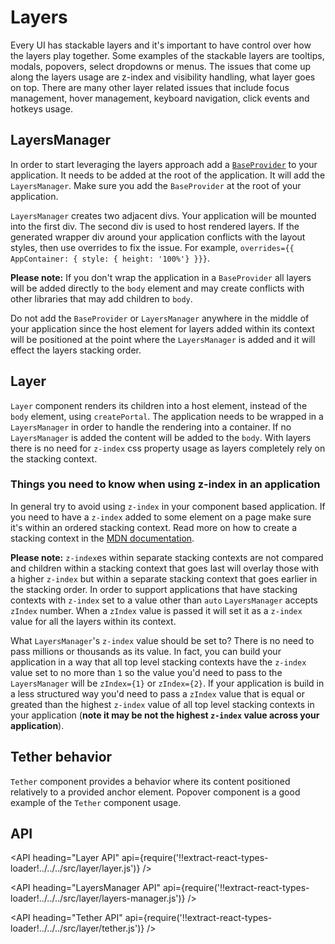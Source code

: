 <!--
Copyright (c) 2018-2020 Uber Technologies, Inc.

This source code is licensed under the MIT license found in the
LICENSE file in the root directory of this source tree.
-->





# Layers

Every UI has stackable layers and it's important to have control over how the layers
play together. Some examples of the stackable layers are tooltips, modals, popovers,
select dropdowns or menus. The issues that come up along the layers usage are z-index
and visibility handling, what layer goes on top. There are many other layer
related issues that include focus management, hover management, keyboard navigation,
click events and hotkeys usage.

## LayersManager

In order to start leveraging the layers approach add a
[`BaseProvider`](https://baseweb.design/components/base-provider/) to your application.
It needs to be added at the root of the application. It will add the `LayersManager`.
Make sure you add the `BaseProvider` at the root of your application.

`LayersManager` creates two adjacent divs. Your application will be mounted into
the first div. The second div is used to host rendered layers. If the generated wrapper div
around your application conflicts with the layout styles, then use overrides to fix the issue.
For example, `overrides={{ AppContainer: { style: { height: '100%'} }}}`.

**Please note:** If you don't wrap the application in a `BaseProvider` all layers will be added
directly to the `body` element and may create conflicts with other libraries that may add
children to `body`.

Do not add the `BaseProvider` or `LayersManager` anywhere in the middle of your
application since the host element for layers added within its context will be
positioned at the point where the `LayersManager` is added and it will effect the layers stacking order.

## Layer

`Layer` component renders its children into a host element, instead of the `body`
element, using `createPortal`. The application needs to be wrapped in a `LayersManager`
in order to handle the rendering into a container. If no `LayersManager` is added
the content will be added to the `body`. With layers there is no need for `z-index`
css property usage as layers completely rely on the stacking context.

<Example title="Layer basic usage" path="layer/basic.js">
  <LayerBasic />
</Example>

### Things you need to know when using z-index in an application

In general try to avoid using `z-index` in your component based application. If you need
to have a `z-index` added to some element on a page make sure it's within an ordered
stacking context. Read more on how to create a stacking context in the
[MDN documentation](https://developer.mozilla.org/en-US/docs/Web/CSS/CSS_Positioning/Understanding_z_index/The_stacking_context).

**Please note:** `z-index`es within separate stacking contexts are not
compared and children within a stacking context that goes last will overlay those
with a higher `z-index` but within a separate stacking context that goes earlier
in the stacking order.
In order to support applications that have stacking contexts with `z-index` set to
a value other than `auto` `LayersManager` accepts `zIndex` number. When a `zIndex` value
is passed it will set it as a `z-index` value for all the layers within its context.

What `LayersManager`'s `z-index` value should be set to? There is no need to pass millions
or thousands as its value. In fact, you can build your application in a way that all top
level stacking contexts have the `z-index` value set to no more than `1` so the value you'd need
to pass to the `LayersManager` will be `zIndex={1}` or `zIndex={2}`. If your application
is build in a less structured way you'd need to pass a `zIndex` value that is equal or
greated than the highest `z-index` value of all top level stacking contexts in your application
(**note it may be not the highest `z-index` value across your application**).

<Example title="Layers with z-index" path="layer/layer-z-index.js">
  <LayerZIndex />
</Example>

## Tether behavior

`Tether` component provides a behavior where its content positioned relatively to a provided anchor element. Popover component is a good example of the `Tether` component usage.

<Example title="Tether basic usage" path="layer/basic-tether.js">
  <TetherBasic />
</Example>

## API

<API
  heading="Layer API"
  api={require('!!extract-react-types-loader!../../../src/layer/layer.js')}
/>

<API
  heading="LayersManager API"
  api={require('!!extract-react-types-loader!../../../src/layer/layers-manager.js')}
/>

<API
  heading="Tether API"
  api={require('!!extract-react-types-loader!../../../src/layer/tether.js')}
/>

<Exports component={LayerExports} title="Layer exports" path="baseui/layer" />
